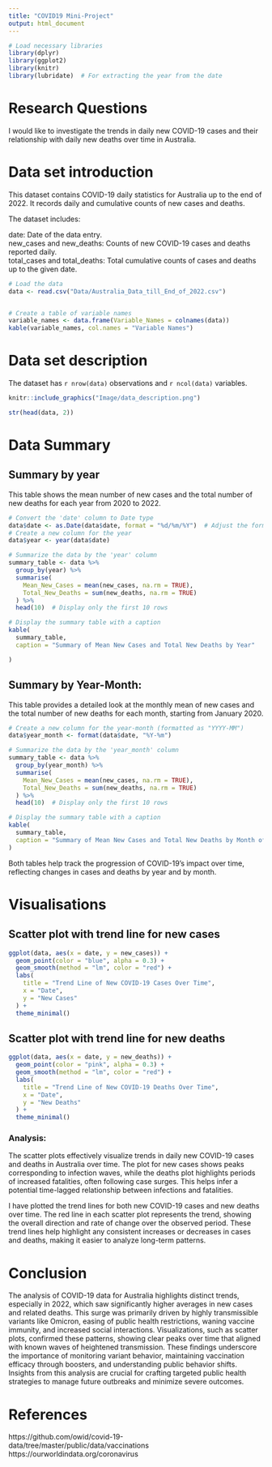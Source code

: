 ```yaml
---
title: "COVID19 Mini-Project"
output: html_document
---
```


```r
# Load necessary libraries
library(dplyr)
library(ggplot2)
library(knitr)
library(lubridate)  # For extracting the year from the date
```

# Research Questions

I would like to investigate the trends in daily new COVID-19 cases and their relationship with daily new deaths over time in Australia.

# Data set introduction

This dataset contains COVID-19 daily statistics for Australia up to the end of 2022. It records daily and cumulative counts of new cases and deaths.

The dataset includes:

date: Date of the data entry. <br>
new_cases and new_deaths: Counts of new COVID-19 cases and deaths reported daily.<br>
total_cases and total_deaths: Total cumulative counts of cases and deaths up to the given date.<br>

```r
# Load the data
data <- read.csv("Data/Australia_Data_till_End_of_2022.csv")


# Create a table of variable names
variable_names <- data.frame(Variable_Names = colnames(data))
kable(variable_names, col.names = "Variable Names")
```

# Data set description

The dataset has `r nrow(data)` observations and `r ncol(data)` variables.

```r
knitr::include_graphics("Image/data_description.png")

str(head(data, 2))
```

# Data Summary

## Summary by year

This table shows the mean number of new cases and the total number of new deaths for each year from 2020 to 2022.

```r
# Convert the 'date' column to Date type
data$date <- as.Date(data$date, format = "%d/%m/%Y")  # Adjust the format if necessary
# Create a new column for the year
data$year <- year(data$date)

# Summarize the data by the 'year' column
summary_table <- data %>%
  group_by(year) %>%
  summarise(
    Mean_New_Cases = mean(new_cases, na.rm = TRUE),
    Total_New_Deaths = sum(new_deaths, na.rm = TRUE)
  ) %>%
  head(10)  # Display only the first 10 rows

# Display the summary table with a caption
kable(
  summary_table,
  caption = "Summary of Mean New Cases and Total New Deaths by Year"

)
```

## Summary by Year-Month:

This table provides a detailed look at the monthly mean of new cases and the total number of new deaths for each month, starting from January 2020.

```r

# Create a new column for the year-month (formatted as "YYYY-MM")
data$year_month <- format(data$date, "%Y-%m")

# Summarize the data by the 'year_month' column
summary_table <- data %>%
  group_by(year_month) %>%
  summarise(
    Mean_New_Cases = mean(new_cases, na.rm = TRUE),
    Total_New_Deaths = sum(new_deaths, na.rm = TRUE)
  ) %>%
  head(10)  # Display only the first 10 rows

# Display the summary table with a caption
kable(
  summary_table,
  caption = "Summary of Mean New Cases and Total New Deaths by Month of Each Year"
)

```
Both tables help track the progression of COVID-19's impact over time, reflecting changes in cases and deaths by year and by month.

# Visualisations


## Scatter plot with trend line for new cases
```r
ggplot(data, aes(x = date, y = new_cases)) +
  geom_point(color = "blue", alpha = 0.3) +
  geom_smooth(method = "lm", color = "red") +
  labs(
    title = "Trend Line of New COVID-19 Cases Over Time",
    x = "Date",
    y = "New Cases"
  ) +
  theme_minimal()
```

## Scatter plot with trend line for new deaths

```r
ggplot(data, aes(x = date, y = new_deaths)) +
  geom_point(color = "pink", alpha = 0.3) +
  geom_smooth(method = "lm", color = "red") +
  labs(
    title = "Trend Line of New COVID-19 Deaths Over Time",
    x = "Date",
    y = "New Deaths"
  ) +
  theme_minimal()
```

### Analysis:

The scatter plots effectively visualize trends in daily new COVID-19 cases and deaths in Australia over time. The plot for new cases shows peaks corresponding to infection waves, while the deaths plot highlights periods of increased fatalities, often following case surges. This helps infer a potential time-lagged relationship between infections and fatalities.

I have plotted the trend lines for both new COVID-19 cases and new deaths over time. The red line in each scatter plot represents the trend, showing the overall direction and rate of change over the observed period. These trend lines help highlight any consistent increases or decreases in cases and deaths, making it easier to analyze long-term patterns.

# Conclusion

The analysis of COVID-19 data for Australia highlights distinct trends, especially in 2022, which saw significantly higher averages in new cases and related deaths. This surge was primarily driven by highly transmissible variants like Omicron, easing of public health restrictions, waning vaccine immunity, and increased social interactions. Visualizations, such as scatter plots, confirmed these patterns, showing clear peaks over time that aligned with known waves of heightened transmission. These findings underscore the importance of monitoring variant behavior, maintaining vaccination efficacy through boosters, and understanding public behavior shifts. Insights from this analysis are crucial for crafting targeted public health strategies to manage future outbreaks and minimize severe outcomes.

# References

https://github.com/owid/covid-19-data/tree/master/public/data/vaccinations
https://ourworldindata.org/coronavirus

